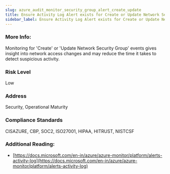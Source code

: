 ```yaml
---
slug: azure_audit_monitor_security_group_alert_create_update
title: Ensure Activity Log Alert exists for Create or Update Network Security Group
sidebar_label: Ensure Activity Log Alert exists for Create or Update Network Security Group
---
```


### More Info:

Monitoring for 'Create' or 'Update Network Security Group' events gives insight into network access changes and may reduce the time it takes to detect suspicious activity.

### Risk Level

Low

### Address

Security, Operational Maturity

### Compliance Standards

CISAZURE, CBP, SOC2, ISO27001, HIPAA, HITRUST, NISTCSF

### Additional Reading:

- [https://docs.microsoft.com/en-in/azure/azure-monitor/platform/alerts-activity-log](https://docs.microsoft.com/en-in/azure/azure-monitor/platform/alerts-activity-log) 

